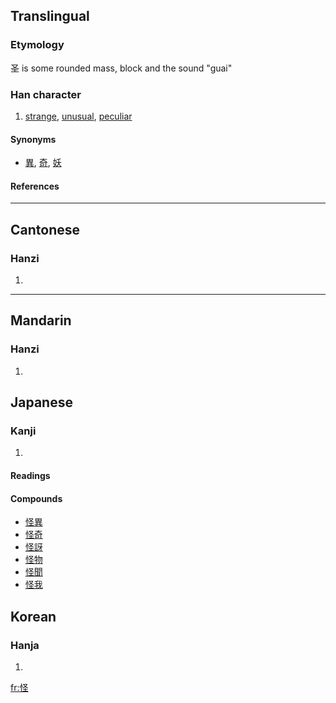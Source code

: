 {{see|恠}}

==Translingual==
===Etymology===
圣 is some rounded mass, block and the sound "guai"
===Han character===
{{Han char|rn=61|rad=心|as=05|sn=8|four=9701<sub>4</sub>|canj=心水土 (PEG)}}
# [[strange]], [[unusual]], [[peculiar]]


====Synonyms====
* [[異]], [[奇]], [[妖]]
====References====
{{Han ref|kx=0382.100|dkj=10483|dj=0711.050|hdz=42288.120|uh=602A|ud=24618|bh=A9C7|bd=43463}}
----
==Cantonese==
===Hanzi===
{{yue-hanzi|jyut=|y=gwaai3}}
# {{defn|Cantonese}}
----
==Mandarin==
===Hanzi===
{{cmn-hanzi|pin=[[guài]] (guai4)|wg=kuai<sup>4</sup>}}
# {{defn|Mandarin}}





== Japanese ==
===Kanji===
{{ja-kanji|grade=|rs=心05}}
# {{defn|Japanese}} 
====Readings====
{{ja-readings|on=[[かい]] ([[kai]]), [[け]] ([[ke]])|kun=[[あやしい]] ([[怪しい]], [[ayashii]]), [[あやしむ]] ([[怪しむ]], [[ayashimu]])}}

====Compounds====
*[[怪異]]
*[[怪奇]]
*[[怪訝]]
*[[怪物]]
*[[怪聞]]
*[[怪我]]


==Korean==
===Hanja===
{{ko-hanja|hangeul=괴|eumhun=|rv=goe|mr=koe|y=koy}}
# {{defn|Korean}}

[[fr:怪]]